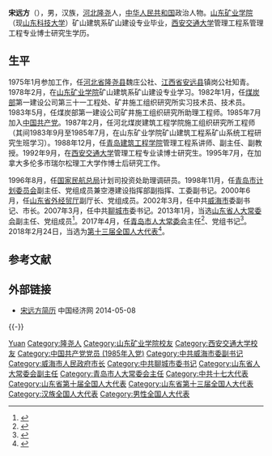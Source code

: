 '''宋远方'''（{{bd|1957年|8月||catIdx=Song宋}}），男，汉族，[[河北|河北]][[隆尧|隆尧]]人，[[中华人民共和国|中华人民共和国]]政治人物。[[山东科技大学|山东矿业学院]]（现[[山东科技大学|山东科技大学]]）矿山建筑系矿山建设专业毕业，[[西安交通大学|西安交通大学]]管理工程系管理工程专业博士研究生学历。

== 生平 ==
1975年1月参加工作，任[[河北省|河北省]][[隆尧县|隆尧县]]魏庄公社、[[江西省|江西省]][[安远县|安远县]]镇岗公社知青。1978年2月，在[[山东矿业学院|山东矿业学院]]矿山建筑系矿山建设专业学习。1982年1月，任[[煤炭部|煤炭部]]第一建设公司第三十一工程处、矿井施工组织研究所实习技术员、技术员。1983年5月，任煤炭部第一建设公司矿井施工组织研究所助理工程师。1985年7月加入[[中国共产党|中国共产党]]。1987年2月，任河北煤炭建筑工程学院施工组织研究所工程师（其间1983年9月至1985年7月，在山东矿业学院矿山建筑工程系矿山系统工程研究生班学习）。1988年12月，任[[青岛建筑工程学院|青岛建筑工程学院]]管理工程系讲师、副主任、副教授。1992年9月，在[[西安交通大学|西安交通大学]]管理工程专业读博士研究生。1995年7月，在加拿大多伦多市瑞尔松理工大学作博士后研究工作。

1996年8月，任[[国家民航总局|国家民航总局]]计划司投资处助理调研员。1998年11月，任[[青岛市计划委员会|青岛市计划委员会]]副主任、党组成员兼空港建设指挥部副指挥、工委副书记。2000年6月，任[[山东省外经贸厅|山东省外经贸厅]]副厅长、党组成员。2002年3月，任中共[[威海市|威海市]]委副书记、市长。2007年3月，任中共[[聊城市|聊城市]]委书记。2013年1月，当选[[山东省人大常委会|山东省人大常委会]]副主任、党组成员<ref>{{cite web|accessdate=2012-11-01|url=http://renshi.people.com.cn/n/2013/0201/c139617-20399496.html|title=姜异康当选山东省人大常委会主任 姜大明当选省长|publisher=[[人民网|人民网]]|archive-date=2016-03-04|archive-url=https://web.archive.org/web/20160304084925/http://renshi.people.com.cn/n/2013/0201/c139617-20399496.html|dead-url=no}}</ref>。2017年4月，任[[青岛市人大常委会|青岛市人大常委会]]主任<ref>{{cite news|title=宋远方当选山东青岛市人大常委会主任，孟凡利当选为市长|url=http://www.thepaper.cn/newsDetail_forward_1666793|accessdate=2017-04-20|newspaper=澎湃新闻|archive-date=2017-12-07|archive-url=https://web.archive.org/web/20171207154126/http://www.thepaper.cn/newsDetail_forward_1666793|dead-url=no}}</ref>、党组书记<ref>{{cite news|title=山东人大常委会副主任宋远方担任青岛人大常委会党组书记|url=http://www.thepaper.cn/newsDetail_forward_1666085|accessdate=2017-04-19|newspaper=澎湃新闻|archive-date=2017-04-19|archive-url=https://web.archive.org/web/20170419083128/http://www.thepaper.cn/newsDetail_forward_1666085|dead-url=no}}</ref>。2018年2月24日，当选为[[第十三届全国人大代表|第十三届全国人大代表]]<ref>{{Cite web|title=（受权发布）中华人民共和国第十三届全国人民代表大会代表名单-中新网|url=http://www.chinanews.com/gn/2018/02-25/8453959.shtml|accessdate=2021-02-13|work=中新网|archive-date=2018-02-27|archive-url=https://web.archive.org/web/20180227031724/http://www.chinanews.com/gn/2018/02-25/8453959.shtml|dead-url=no}}</ref>。

== 参考文献 ==
{{reflist|3}}

== 外部链接 ==
* [http://district.ce.cn/newarea/sddy/201303/06/t20130306_24174379_1.shtml 宋远方简历]{{Wayback|url=http://district.ce.cn/newarea/sddy/201303/06/t20130306_24174379_1.shtml |date=20140508224607 }} 中国经济网 2014-05-08

{{-}}
{{start box}}
{{s-par|prc-lpc}}
{{s-before|[[王文华_(1957年)|王文华]]}}
{{s-title|[[青島市人民代表大会常务委员会|青島市人民代表大会常务委员会]]主任|2017年4月－2021年1月}}
{{s-after|[[王鲁明_(1961年)|王鲁明]]}}
{{s-ppo|cpc}}
{{s-before|[[郭兆信|郭兆信]]}}
{{s-title|[[中国共产党聊城市委员会|中国共产党聊城市委员会]]书记|2007年3月－2013年3月}}
{{s-after|[[林峰海|林峰海]]}}
{{s-gov|prc}}
{{s-before|[[崔曰臣|崔曰臣]]}}
{{s-title|[[威海市人民政府|威海市人民政府]]市长|2002年3月－2007年3月}}
{{s-after|[[王培廷|王培廷]]}}
{{end box}}
{{中华人民共和国青岛市正职领导人}}
{{Authority control}}

{{DEFAULTSORT:Song宋}}
[[Category:宋姓|Yuan]]
[[Category:隆尧人|Category:隆尧人]]
[[Category:山东矿业学院校友|Category:山东矿业学院校友]]
[[Category:西安交通大学校友|Category:西安交通大学校友]]
[[Category:中国共产党党员_(1985年入党)|Category:中国共产党党员 (1985年入党)]]
[[Category:中共威海市委副书记|Category:中共威海市委副书记]]
[[Category:威海市人民政府市长|Category:威海市人民政府市长]]
[[Category:中共聊城市委书记|Category:中共聊城市委书记]]
[[Category:山东省人大常委会副主任|Category:山东省人大常委会副主任]]
[[Category:青岛市人大常委会主任|Category:青岛市人大常委会主任]]
[[Category:中共十七大代表|Category:中共十七大代表]]
[[Category:山东省第十届全国人大代表|Category:山东省第十届全国人大代表]]
[[Category:山东省第十三届全国人大代表|Category:山东省第十三届全国人大代表]]
[[Category:汉族全国人大代表|Category:汉族全国人大代表]]
[[Category:男性全国人大代表|Category:男性全国人大代表]]